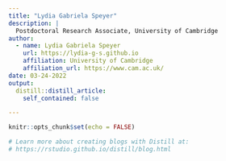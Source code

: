 ```yaml
---
title: "Lydia Gabriela Speyer"
description: |
  Postdoctoral Research Associate, University of Cambridge
author:
  - name: Lydia Gabriela Speyer
    url: https://lydia-g-s.github.io
    affiliation: University of Cambridge
    affiliation_url: https://www.cam.ac.uk/
date: 03-24-2022
output:
  distill::distill_article:
    self_contained: false

---
```


```r
knitr::opts_chunk$set(echo = FALSE)

# Learn more about creating blogs with Distill at:
# https://rstudio.github.io/distill/blog.html

```


